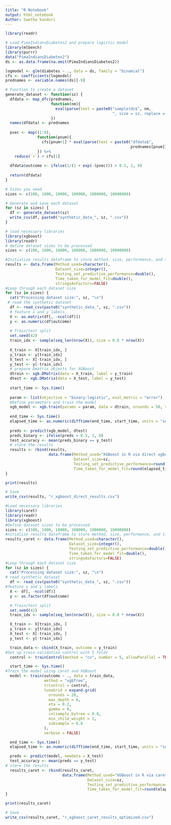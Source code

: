 ```yaml
---
title: "R Notebook"
output: html_notebook
Author: Swetha kanduri
---
```


```r
library(readr)

# Load PimaIndiansDiabetes2 and prepare logistic model 
library(mlbench)
library(purrr)
data("PimaIndiansDiabetes2")
ds <- as.data.frame(na.omit(PimaIndiansDiabetes2))

logmodel <- glm(diabetes ~ ., data = ds, family = "binomial")
cfs <- coefficients(logmodel)
prednames <- variable.names(ds)[-9]

# Function to create a dataset
generate_dataset <- function(sz) {
  dfdata <- map_dfc(prednames,
                    function(nm){
                      eval(parse(text = paste0("sample(ds$", nm,
                                               ", size = sz, replace = T)")))
                    })
  names(dfdata) <- prednames
  
  pvec <- map((1:8),
              function(pnum){
                cfs[pnum+1] * eval(parse(text = paste0("dfdata$",
                                                       prednames[pnum])))
              }) %>%
    reduce(`+`) + cfs[1]
  
  dfdata$outcome <- ifelse(1/(1 + exp(-(pvec))) > 0.5, 1, 0)
  
  return(dfdata)
}

# Sizes you need
sizes <- c(100, 1000, 10000, 100000, 1000000, 10000000)

# Generate and save each dataset
for (sz in sizes) {
  df <- generate_dataset(sz)
  write_csv(df, paste0("synthetic_data_", sz, ".csv"))
}

```


```r
# load necessary libraries
library(xgboost)
library(readr)
# define dataset sizes to be processed
sizes <- c(100, 1000, 10000, 100000, 1000000, 10000000)

#Initialize results dataframe to store method, size, performance, and time
results <- data.frame(Method_used=character(),
                      Dataset_size=integer(),
                      Testing_set_predictive_performance=double(),
                      Time_taken_for_model_fit=double(),
                      stringsAsFactors=FALSE)
#Loop through each dataset size
for (sz in sizes) {
  cat("Processing dataset size:", sz, "\n")
 # read the synthetic dataset 
  df <- read_csv(paste0("synthetic_data_", sz, ".csv"))
  # feature x and y labels
  X <- as.matrix(df[, -ncol(df)])
  y <- as.numeric(df$outcome)
  
  # Train/test split
  set.seed(42)
  train_idx <- sample(seq_len(nrow(X)), size = 0.8 * nrow(X))
  
  X_train <- X[train_idx, ]
  y_train <- y[train_idx]
  X_test <- X[-train_idx, ]
  y_test <- y[-train_idx]
  # prepare Dmatrix objects for XGBoost
  dtrain <- xgb.DMatrix(data = X_train, label = y_train)
  dtest <- xgb.DMatrix(data = X_test, label = y_test)
  
  start_time <- Sys.time()
  
  param <- list(objective = "binary:logistic", eval_metric = "error")
  #Define parameters and train the model
  xgb_model <- xgb.train(params = param, data = dtrain, nrounds = 50, verbose = 0)
  
  end_time <- Sys.time()
  elapsed_time <- as.numeric(difftime(end_time, start_time, units = "secs"))
  
  preds <- predict(xgb_model, dtest)
  preds_binary <- ifelse(preds > 0.5, 1, 0)
  test_accuracy <- mean(preds_binary == y_test)
  # store the results
  results <- rbind(results,
                   data.frame(Method_used="XGBoost in R via direct xgboost() simple CV",
                              Dataset_size=sz,
                              Testing_set_predictive_performance=round(test_accuracy,4),
                              Time_taken_for_model_fit=round(elapsed_time,2)))
}

print(results)

# Save
write_csv(results, "r_xgboost_direct_results.csv")

```

```r
#Load necessary libraries
library(caret)
library(readr)
library(xgboost)
#Define dataset sizes to be processed
sizes <- c(100, 1000, 10000, 100000, 1000000, 10000000)
#nitialize results dataframe to store method, size, performance, and time
results_caret <- data.frame(Method_used=character(),
                            Dataset_size=integer(),
                            Testing_set_predictive_performance=double(),
                            Time_taken_for_model_fit=double(),
                            stringsAsFactors=FALSE)
#Loop through each dataset size
for (sz in sizes) {
  cat("Processing dataset size:", sz, "\n")
# read synthetic dataset
  df <- read_csv(paste0("synthetic_data_", sz, ".csv"))
#feature x and y labels
  X <- df[, -ncol(df)]
  y <- as.factor(df$outcome)

  # Train/test split
  set.seed(42)
  train_idx <- sample(seq_len(nrow(X)), size = 0.8 * nrow(X))

  X_train <- X[train_idx, ]
  y_train <- y[train_idx]
  X_test <- X[-train_idx, ]
  y_test <- y[-train_idx]

  train_data <- cbind(X_train, outcome = y_train)
#Set up cross-validation control with 5 folds
  control <- trainControl(method = "cv", number = 5, allowParallel = TRUE)

  start_time <- Sys.time()
#Train the model using caret and XGBoost
  model <- train(outcome ~ ., data = train_data,
                 method = "xgbTree",
                 trControl = control,
                 tuneGrid = expand.grid(
                   nrounds = 20,            
                   max_depth = 6,
                   eta = 0.2,                
                   gamma = 0,
                   colsample_bytree = 0.8,    
                   min_child_weight = 1,
                   subsample = 0.8            
                 ),
                 verbose = FALSE)

  end_time <- Sys.time()
  elapsed_time <- as.numeric(difftime(end_time, start_time, units = "secs"))

  preds <- predict(model, newdata = X_test)
  test_accuracy <- mean(preds == y_test)
# store the results
  results_caret <- rbind(results_caret,
                         data.frame(Method_used="XGBoost in R via caret with 5-fold CV",
                                    Dataset_size=sz,
                                    Testing_set_predictive_performance=round(test_accuracy,4),
                                    Time_taken_for_model_fit=round(elapsed_time,2)))
}

print(results_caret)

# Save
write_csv(results_caret, "r_xgboost_caret_results_optimized.csv")

```

